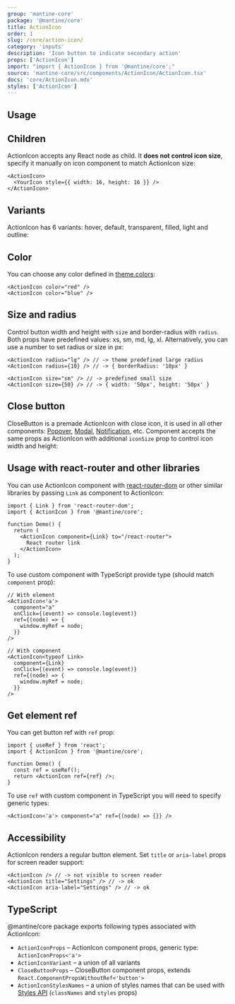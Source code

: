 ```yaml
---
group: 'mantine-core'
package: '@mantine/core'
title: ActionIcon
order: 1
slug: /core/action-icon/
category: 'inputs'
description: 'Icon button to indicate secondary action'
props: ['ActionIcon']
import: "import { ActionIcon } from '@mantine/core';"
source: 'mantine-core/src/components/ActionIcon/ActionIcon.tsx'
docs: 'core/ActionIcon.mdx'
styles: ['ActionIcon']
---
```



## Usage

<Demo data={ActionIconDemos.configurator} />

## Children

ActionIcon accepts any React node as child. It **does not control icon size**, specify it manually on icon component to match ActionIcon size:

```tsx
<ActionIcon>
  <YourIcon style={{ width: 16, height: 16 }} />
</ActionIcon>
```

## Variants

ActionIcon has 6 variants: hover, default, transparent, filled, light and outline:

<Demo data={ActionIconDemos.variants} />

## Color

You can choose any color defined in [theme.colors](/theming/extend-theme/#default-colors):

```tsx
<ActionIcon color="red" />
<ActionIcon color="blue" />
```

<Demo data={ActionIconDemos.colors} />

## Size and radius

Control button width and height with `size` and border-radius with `radius`.
Both props have predefined values: xs, sm, md, lg, xl.
Alternatively, you can use a number to set radius or size in px:

```tsx
<ActionIcon radius="lg" /> // -> theme predefined large radius
<ActionIcon radius={10} /> // -> { borderRadius: '10px' }

<ActionIcon size="sm" /> // -> predefined small size
<ActionIcon size={50} /> // -> { width: '50px', height: '50px' }
```

## Close button

CloseButton is a premade ActionIcon with close icon, it is used in all other components: [Popover](/core/popover/), [Modal](/core/modal/), [Notification](/core/Notification/), etc.
Component accepts the same props as ActionIcon with additional `iconSize` prop to control icon width and height:

<Demo data={ActionIconDemos.closeButton} />

## Usage with react-router and other libraries

You can use ActionIcon component with [react-router-dom](https://reactrouter.com/web/guides/quick-start)
or other similar libraries by passing `Link` as component to ActionIcon:

```tsx
import { Link } from 'react-router-dom';
import { ActionIcon } from '@mantine/core';

function Demo() {
  return (
    <ActionIcon component={Link} to="/react-router">
      React router link
    </ActionIcon>
  );
}
```

To use custom component with TypeScript provide type (should match `component` prop):

```tsx
// With element
<ActionIcon<'a'>
  component="a"
  onClick={(event) => console.log(event)}
  ref={(node) => {
    window.myRef = node;
  }}
/>

// With component
<ActionIcon<typeof Link>
  component={Link}
  onClick={(event) => console.log(event)}
  ref={(node) => {
    window.myRef = node;
  }}
/>
```

## Get element ref

You can get button ref with `ref` prop:

```tsx
import { useRef } from 'react';
import { ActionIcon } from '@mantine/core';

function Demo() {
  const ref = useRef();
  return <ActionIcon ref={ref} />;
}
```

To use `ref` with custom component in TypeScript you will need to specify generic types:

```tsx
<ActionIcon<'a'> component="a" ref={(node) => {}} />
```

## Accessibility

ActionIcon renders a regular button element. Set `title` or `aria-label` props for screen reader support:

```tsx
<ActionIcon /> // -> not visible to screen reader
<ActionIcon title="Settings" /> // -> ok
<ActionIcon aria-label="Settings" /> // -> ok
```

## TypeScript

@mantine/core package exports following types associated with ActionIcon:

- `ActionIconProps` – ActionIcon component props, generic type: `ActionIconProps<'a'>`
- `ActionIconVariant` – a union of all variants
- `CloseButtonProps` – CloseButton component props, extends `React.ComponentPropsWithoutRef<'button'>`
- `ActionIconStylesNames` – a union of styles names that can be used with [Styles API](/theming/styles-api/) (`classNames` and `styles` props)
